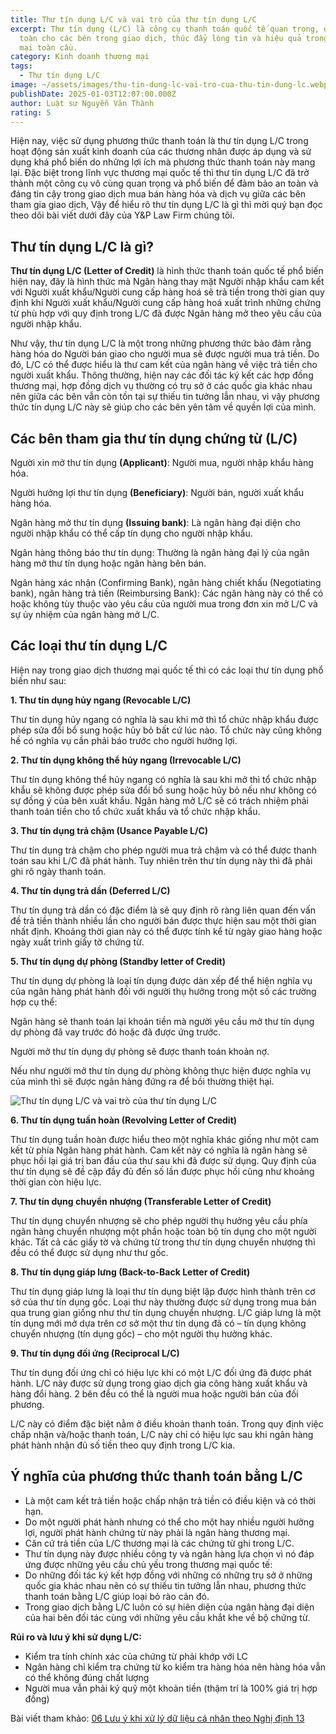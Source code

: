 ```yaml
---
title: Thư tín dụng L/C và vai trò của thư tín dụng L/C
excerpt: Thư tín dụng (L/C) là công cụ thanh toán quốc tế quan trọng, đảm bảo an
  toàn cho các bên trong giao dịch, thúc đẩy lòng tin và hiệu quả trong thương
  mại toàn cầu.
category: Kinh doanh thương mại
tags:
  - Thư tín dụng L/C
image: ~/assets/images/thu-tin-dung-lc-vai-tro-cua-thu-tin-dung-lc.webp
publishDate: 2025-01-03T12:07:00.000Z
author: Luật sư Nguyễn Văn Thành
rating: 5
---
```

Hiện nay, việc sử dụng phương thức thanh toán là thư tín dụng L/C trong hoạt động sản xuất kinh doanh của các thương nhân được áp dụng và sử dụng khá phổ biến do những lợi ích mà phương thức thanh toán này mang lại. Đặc biệt trong lĩnh vực thương mại quốc tế thì thư tín dụng L/C đã trở thành một công cụ vô cùng quan trọng và phổ biến để đảm bảo an toàn và đáng tin cậy trong giao dịch mua bán hàng hóa và dịch vụ giữa các bên tham gia giao dịch, Vậy để hiểu rõ thư tín dụng L/C là gì thì mời quý bạn đọc theo dõi bài viết dưới đây của Y&P Law Firm chúng tôi.

## Thư tín dụng L/C là gì?

**Thư tín dụng L/C (Letter of Credit)** là hình thức thanh toán quốc tế phổ biến hiện nay, đây là hình  thức mà Ngân hàng thay mặt Người  nhập  khẩu  cam  kết với  Người  xuất  khẩu/Người  cung  cấp hàng hoá sẽ trả tiền trong thời gian quy định khi  Người  xuất  khẩu/Người  cung  cấp hàng hoá xuất trình những chứng từ phù hợp với  quy  định trong L/C đã được Ngân hàng  mở  theo yêu cầu của người nhập khẩu.

Như vậy, thư tín dụng L/C là một trong những phương thức bảo đảm rằng hàng hóa do Người bán giao cho người mua sẽ được người mua trả tiền. Do đó, L/C có thể được hiểu là thư cam kết của ngân hàng về việc trả tiền cho người xuất khẩu. Thông thường, hiện nay các đối tác ký kết các hợp đồng thương mại, hợp đồng dịch vụ thường có trụ sở ở các quốc gia khác nhau nên giữa các bên vẫn còn tồn tại sự thiếu tin tưởng lẫn nhau, vì vậy phương thức tín dụng L/C này sẽ giúp cho các bên yên tâm về quyền lợi của mình.

## Các bên tham gia thư tín dụng chứng từ (L/C)

Người xin mở thư tín dụng **(Applicant)**: Người mua, người nhập khẩu hàng hóa.

Người hưởng lợi thư tín dụng **(Beneficiary)**: Người bán, người xuất khẩu hàng hóa.

Ngân hàng mở thư tín dụng **(Issuing bank)**: Là ngân hàng đại diện cho người nhập khẩu có thể cấp tín dụng cho người nhập khẩu.

Ngân hàng thông báo thư tín dụng: Thường là ngân hàng đại lý của ngân hàng mở thư tín dụng hoặc ngân hàng bên bán.

Ngân hàng xác nhận (Confirming Bank), ngân hàng chiết khấu (Negotiating bank), ngân hàng trả tiền (Reimbursing Bank): Các ngân hàng này có thể có hoặc không tùy thuộc vào yêu cầu của người mua trong đơn xin mở L/C và sự ủy nhiệm của ngân hàng mở L/C.

## Các loại thư tín dụng L/C

Hiện nay trong giao dịch thương mại quốc tế thì có các loại thư tín dụng phổ biến như sau:

**1. Thư tín dụng hủy ngang  (Revocable L/C)**

Thư tín dụng hủy ngang có nghĩa là sau khi mở thì tổ chức nhập khẩu được phép sửa đổi bổ sung hoặc hủy bỏ bất cứ lúc nào. Tổ chức này cũng không hề có nghĩa vụ cần phải báo trước cho người hưởng lợi.

**2. Thư tín dụng không thể hủy ngang (Irrevocable L/C)**

Thư tín dụng không thể hủy ngang có nghĩa là sau khi mở thì tổ chức nhập khẩu sẽ không được phép sửa đổi bổ sung hoặc hủy bỏ nếu như không có sự đồng ý của bên xuất khẩu. Ngân hàng mở L/C sẽ có trách nhiệm phải thanh toán tiền cho tổ chức xuất khẩu và tổ chức nhập khẩu.

**3. Thư tín dụng trả chậm (Usance Payable L/C)**

Thư tín dụng trả chậm cho phép người mua trả chậm và có thể được thanh toán sau khi L/C đã phát hành. Tuy nhiên trên thư tín dụng này thì đã phải ghi rõ ngày thanh toán. 

**4. Thư tín dụng trả dần (Deferred L/C)**

Thư tín dụng trả dần có đặc điểm là sẽ quy định rõ ràng liên quan đến vấn đề trả tiền thành nhiều lần cho người bán được thực hiện sau một thời gian nhất định. Khoảng thời gian này có thể được tính kể từ ngày giao hàng hoặc ngày xuất trình giấy tờ chứng từ.

**5. Thư tín dụng dự phòng (Standby letter of Credit)**

Thư tín dụng dự phòng là loại tín dụng được dàn xếp để thể hiện nghĩa vụ của ngân hàng phát hành đối với người thụ hưởng trong một số các trường hợp cụ thể:

Ngân hàng sẽ thanh toán lại khoản tiền mà người yêu cầu mở thư tín dụng dự phòng đã vay trước đó hoặc đã được ứng trước.

Người mở thư tín dụng dự phòng sẽ được thanh toán khoản nợ.

Nếu như người mở thư tín dụng dự phòng không thực hiện được nghĩa vụ của mình thì sẽ được ngân hàng đứng ra để bồi thường thiệt hại. 

![Thư tín dụng L/C và vai trò của thư tín dụng L/C](~/assets/images/thu-tin-dung-lc-vai-tro-cua-thu-tin-dung-1.png "Thư tín dụng L/C và vai trò của thư tín dụng L/C")

**6. Thư tín dụng tuần hoàn (Revolving Letter of Credit)**

Thư tín dụng tuần hoàn được hiểu theo một nghĩa khác giống như một cam kết từ phía Ngân hàng phát hành. Cam kết này có nghĩa là ngân hàng sẽ phục hồi lại giá trị ban đầu của thư sau khi đã được sử dụng. Quy định của thư tín dụng sẽ đề cập đầy đủ đến số lần được phục hồi cũng như khoảng thời gian còn hiệu lực.

**7. Thư tín dụng chuyển nhượng (Transferable Letter of Credit)**

Thư tín dụng chuyển nhượng sẽ cho phép người thụ hưởng yêu cầu phía ngân hàng chuyển nhượng một phần hoặc toàn bộ tín dụng cho một người khác. Tất cả các giấy tờ và chứng từ trong thư tín dụng chuyển nhượng thì đều có thể được sử dụng như thư gốc. 

**8. Thư tín dụng giáp lưng (Back-to-Back Letter of Credit)**

Thư tín dụng giáp lưng là loại thư tín dụng biệt lập được hình thành trên cơ sở của thư tín dụng gốc. Loại thư này thường được sử dụng trong mua bán qua trung gian giống như thư tín dụng chuyển nhượng. L/C giáp lưng là một tín dụng mới mở dựa trên cơ sở một thư tín dụng đã có – tín dụng không chuyển nhượng (tín dụng gốc) – cho một người thụ hưởng khác.

**9. Thư tín dụng đối ứng (Reciprocal L/C)**

Thư tín dụng đối ứng chỉ có hiệu lực khi có một L/C đối ứng đã được phát hành. L/C này được sử dụng trong giao dịch gia công hàng xuất khẩu và hàng đổi hàng. 2 bên đều có thể là người mua hoặc người bán của đối phương.

L/C này có điểm đặc biệt  nằm ở điều khoản thanh toán. Trong quy định việc chấp nhận và/hoặc thanh toán, L/C này chỉ có hiệu lực sau khi ngân hàng phát hành nhận đủ số tiền theo quy định trong L/C kia.

## Ý nghĩa của phương thức thanh toán bằng L/C

* Là một cam kết trả tiền hoặc chấp nhận trả tiền có điều kiện và có thời hạn.
* Do một người phát hành nhưng có thể cho một hay nhiều người hưởng lợi, người phát hành chứng từ này phải là ngân hàng thương mại.
* Căn cứ trả tiền của L/C thương mại là các chứng từ ghi trong L/C.
* Thư tín dụng này được nhiều công ty và ngân hàng lựa chọn vì nó đáp ứng được những  yêu cầu chủ yếu trong thương mại quốc tế:
* Do những đối tác ký kết hợp đồng với những có những trụ sở ở những quốc gia khác nhau nên có sự thiếu tin tưởng lẫn nhau, phương thức thanh toán bằng L/C giúp loại bỏ rào cản đó.
* Trong giao dịch bằng L/C luôn có sự hiên diện của ngân hàng đại diện của hai bên đối tác cùng với những yêu cầu khắt khe về  bộ chứng  từ.

**Rủi ro và lưu ý khi sử dụng L/C:**

* Kiểm tra tính chính xác của chứng từ phải khớp với LC
* Ngân hàng chỉ kiểm tra chứng từ ko kiểm tra hàng hóa nên hàng hóa vẫn có thể không đúng chất lượng
* Người mua vẫn phải ký quỹ một khoản tiền (thậm trí là 100% giá trị hợp đồng)

Bài viết tham khảo: [06 Lưu ý khi xử lý dữ liệu cá nhân theo Nghị định 13](https://vinhphuclawyers.vn/kien-thuc-phap-ly/doanh-nghiep-va-dau-tu-nuoc-ngoai/06-luu-y-khi-xu-ly-du-lieu-ca-nhan-theo-nghi-dinh-13-36106.htm)

